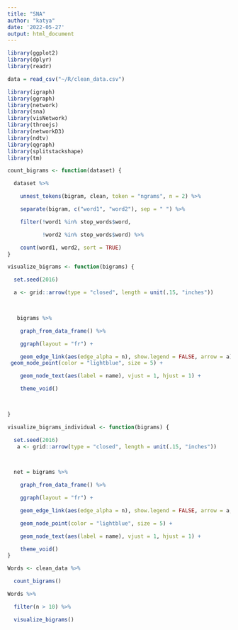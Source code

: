 ---
title: "SNA"
author: "katya"
date: '2022-05-27'
output: html_document
---

```{r setup, include=FALSE}
library(ggplot2)
library(dplyr)
library(readr)
```

```{r cars}
data = read_csv("~/R/clean_data.csv")
```

```{r pressure, echo=FALSE}
library(igraph)
library(ggraph)
library(network)
library(sna)
library(visNetwork)
library(threejs)
library(networkD3)
library(ndtv)
library(qgraph)
library(splitstackshape)
library(tm)
```

```{r}
count_bigrams <- function(dataset) {

  dataset %>%

    unnest_tokens(bigram, clean, token = "ngrams", n = 2) %>%

    separate(bigram, c("word1", "word2"), sep = " ") %>%

    filter(!word1 %in% stop_words$word,

           !word2 %in% stop_words$word) %>%

    count(word1, word2, sort = TRUE)
}
```



```{r}
visualize_bigrams <- function(bigrams) {

  set.seed(2016)

  a <- grid::arrow(type = "closed", length = unit(.15, "inches"))

  

   bigrams %>%

    graph_from_data_frame() %>%

    ggraph(layout = "fr") +

    geom_edge_link(aes(edge_alpha = n), show.legend = FALSE, arrow = a) +
 geom_node_point(color = "lightblue", size = 5) +

    geom_node_text(aes(label = name), vjust = 1, hjust = 1) +

    theme_void()

  

}

```


```{r}

visualize_bigrams_individual <- function(bigrams) {

  set.seed(2016)
   a <- grid::arrow(type = "closed", length = unit(.15, "inches"))

  

  net = bigrams %>%

    graph_from_data_frame() %>%

    ggraph(layout = "fr") +

    geom_edge_link(aes(edge_alpha = n), show.legend = FALSE, arrow = a,end_cap = circle(.07, 'inches')) +

    geom_node_point(color = "lightblue", size = 5) +

    geom_node_text(aes(label = name), vjust = 1, hjust = 1) +

    theme_void()
}


```

```{r}

Words <- clean_data %>%

  count_bigrams()

```

```{r}
Words %>%

  filter(n > 10) %>%

  visualize_bigrams()
```

